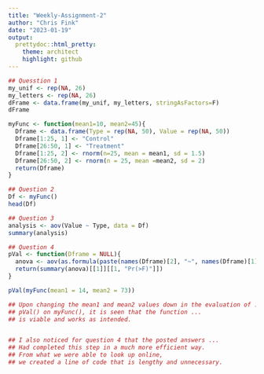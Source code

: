 ```yaml
---
title: "Weekly-Assignment-2"
author: "Chris Fink"
date: "2023-01-19"
output:
  prettydoc::html_pretty:
    theme: architect
    highlight: github
---
```



```r
## Quesstion 1
my_unif <- rep(NA, 26)
my_letters <- rep(NA, 26)
dFrame <- data.frame(my_unif, my_letters, stringAsFactors=F)
dFrame

myFunc <- function(mean1=10, mean2=45){
  Dframe <- data.frame(Type = rep(NA, 50), Value = rep(NA, 50))
  Dframe[1:25, 1] <- "Control"
  Dframe[26:50, 1] <- "Treatment"
  Dframe[1:25, 2] <- rnorm(n=25, mean = mean1, sd = 1.5)
  Dframe[26:50, 2] <- rnorm(n = 25, mean =mean2, sd = 2)
  return(Dframe)
}

## Question 2
Df <- myFunc()
head(Df)

## Question 3
analysis <- aov(Value ~ Type, data = Df)
summary(analysis)

## Question 4
pVal <- function(Dframe = NULL){
  anova <- aov(as.formula(paste(names(Dframe)[2], "~", names(Dframe)[1])), data = Dframe)
  return(summary(anova)[[1]][[1, "Pr(>F)"]])
}

pVal(myFunc(mean1 = 14, mean2 = 73))

## Upon changing the mean1 and mean2 values down in the evaluation of ...
## pVal() on myFunc(), it is seen that the function ...
## is viable and works as intended.  


## I also noticed for question 4 that the posted answers ...
## Had completed this step in a much more efficient way. 
## From what we were able to look up online, 
## we created a line of code that is lengthy and unnecessary. 
```

